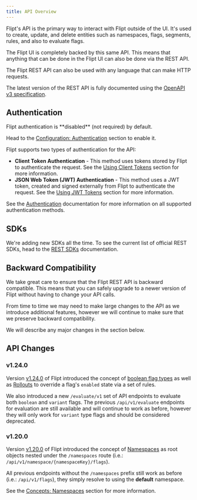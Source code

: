 ```yaml
---
title: API Overview
---
```


Flipt's API is the primary way to interact with Flipt outside of the UI. It's used to create, update, and delete entities such as namespaces, flags, segments, rules, and also to evaluate flags.

The Flipt UI is completely backed by this same API. This means that anything that can be done in the Flipt UI can also be done via the REST API.

The Flipt REST API can also be used with any language that can make HTTP requests.

The latest version of the REST API is fully documented using the [OpenAPI v3 specification](https://raw.githubusercontent.com/flipt-io/flipt/main/openapi.yaml).

## Authentication

<Info>
Flipt authentication is **disabled** (not required) by default.

Head to the [Configuration: Authentication](/configuration#authentication) section to enable it.

</Info>

Flipt supports two types of authentication for the API:

- **Client Token Authentication** - This method uses tokens stored by Flipt to authenticate the request. See the [Using Client Tokens](/authentication/using-tokens) section for more information.
- **JSON Web Token (JWT) Authentication** - This method uses a JWT token, created and signed externally from Flipt to authenticate the request. See the [Using JWT Tokens](/authentication/using-jwts) section for more information.

See the [Authentication](/authentication) documentation for more information on all supported authentication methods.

## SDKs

We're adding new SDKs all the time. To see the current list of official REST SDKs, head to the [REST SDKs](/integration/server/rest) documentation.

## Backward Compatibility

We take great care to ensure that the Flipt REST API is backward compatible. This means that you can safely upgrade to a newer version of Flipt without having to change your API calls.

From time to time we may need to make large changes to the API as we introduce additional features, however we will continue to make sure that we preserve backward compatibility.

We will describe any major changes in the section below.

## API Changes

### v1.24.0

Version [v1.24.0](https://github.com/flipt-io/flipt/releases/tag/v1.24.0) of Flipt introduced the concept of [boolean flag types](/concepts#boolean-flags) as well as [Rollouts](/concepts#rollouts) to override a flag's `enabled` state via a set of rules.

We also introduced a new `/evaluate/v1` set of API endpoints to evaluate both `boolean` and `variant` flags. The previous `/api/v1/evaluate` endpoints for evaluation are still available and will continue to work as before, however they will only work for `variant` type flags and should be considered deprecated.

### v1.20.0

Version [v1.20.0](https://github.com/flipt-io/flipt/releases/tag/v1.20.0) of Flipt introduced the concept of [Namespaces](/concepts#namespaces) as root objects nested under the `/namespaces` route (i.e.: `/api/v1/namespace/{namespaceKey}/flags`).

All previous endpoints without the `/namespaces` prefix still work as before (i.e.: `/api/v1/flags`), they simply resolve to using the **default** namespace.

See the [Concepts: Namespaces](/concepts#namespaces) section for more information.

